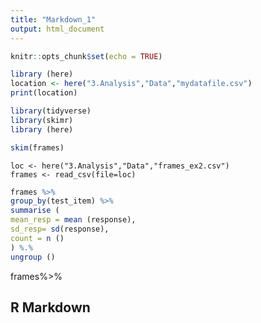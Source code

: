 ```yaml
---
title: "Markdown_1"
output: html_document
---
```


```r
knitr::opts_chunk$set(echo = TRUE)
```
```r
library (here)
location <- here("3.Analysis","Data","mydatafile.csv")
print(location)
```
```r
library(tidyverse)
library(skimr)
library (here)
```
```r
skim(frames)
```

```
loc <- here("3.Analysis","Data","frames_ex2.csv")
frames <- read_csv(file=loc)
```

```r
frames %>%
group_by(test_item) %>%
summarise (
mean_resp = mean (response),
sd_resp= sd(response),
count = n ()
) %.%
ungroup ()
```

frames%>%

## R Markdown

